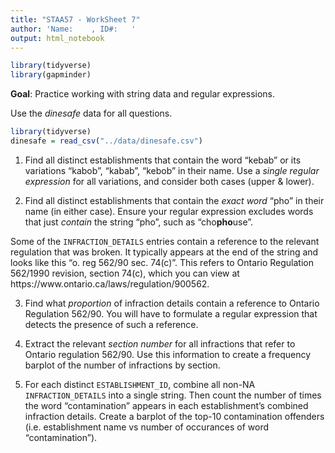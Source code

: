 ```yaml
---
title: "STAA57 - WorkSheet 7"
author: 'Name:    , ID#:   '
output: html_notebook
---
```


```r
library(tidyverse)
library(gapminder)
```

**Goal**: Practice working with string data and regular expressions.


Use the *dinesafe* data for all questions. 
```r
library(tidyverse)
dinesafe = read_csv("../data/dinesafe.csv")
```


1. Find all distinct establishments that contain the word "kebab" or its variations "kabob", "kabab", "kebob" in their name. Use a *single regular expression* for all variations, and consider both cases (upper & lower).


2. Find all distinct establishments that contain the *exact word* "pho" in their name (in either case). Ensure your regular expression excludes words that just *contain* the string "pho", such as "cho**pho**use". 

Some of the `INFRACTION_DETAILS` entries contain a reference to the relevant regulation that was broken. It typically appears at the end of the string and looks like this "o. reg  562/90 sec. 74(c)". This refers to Ontario Regulation 562/1990 revision, section 74(c), which you can view at https://www.ontario.ca/laws/regulation/900562.


3. Find what *proportion* of infraction details contain a reference to Ontario Regulation 562/90. You will have to  formulate a regular expression that detects the presence of such a reference. 


4. Extract the relevant *section number* for all infractions that refer to Ontario regulation 562/90. Use this information to create a frequency barplot of the number of infractions by section.


5. For each distinct `ESTABLISHMENT_ID`, combine all non-NA `INFRACTION_DETAILS` into a single string. Then count the number of times the word "contamination" appears in each establishment's combined infraction details. Create a barplot of the top-10 contamination offenders (i.e. establishment name vs number of occurances of word "contamination"). 

